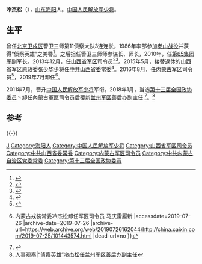 '''冷杰松'''（{{bd|1961年|1月|}}），[[山东|山东]][[海阳|海阳]]人。[[中国人民解放军少将|中国人民解放军少将]]。
{{Infobox officeholder
| 姓名        = 冷杰松
|军衔        = [[File:PLAMjGeneral_r.svg.png|50px]] [[中国人民解放军少将|陸軍少将]]
| 效忠        = {{CPC}}<br/>{{PRC}}
| 服务        = {{PLA}}
}}

== 生平 ==
曾任[[北京卫戍区|北京卫戍区]]警卫三师第11侦察大队3连连长，1986年率部参加[[老山战役|老山战役]]并获得“侦察英雄”之美譽<ref>{{cite news|title=对越反击战英雄冷杰松出任山西省军区司令|url=http://mil.sohu.com/20140214/n395018546.shtml|accessdate=2014-02-18|newspaper=搜狐网|archive-date=2014-02-22|archive-url=https://web.archive.org/web/20140222140956/http://mil.sohu.com/20140214/n395018546.shtml|dead-url=no}}</ref>。之后担任警卫三师师参谋长、师长，2010年，任[[第65集团军|第65集团军]]副军长。2013年12月，任[[山西省军区|山西省军区]]司令员<ref>{{cite news|title=山西省军区召开领导班子调整宣布命令大会 袁纯清讲话  黄建国宣布命令|url=http://renshi.people.com.cn/n/2013/1227/c139617-23954274.html|accessdate=2013-12-29|newspaper=人民网|archive-date=2013-12-30|archive-url=https://web.archive.org/web/20131230234507/http://renshi.people.com.cn/n/2013/1227/c139617-23954274.html|dead-url=no}}</ref><ref>{{cite news|title=山西省军区领导调整 冷杰松任山西省军区司令员|url=http://mil.sohu.com/20131227/n392501348.shtml|accessdate=2013-12-29|newspaper=搜狐网|archive-date=2013-12-30|archive-url=https://web.archive.org/web/20131230144654/http://mil.sohu.com/20131227/n392501348.shtml|dead-url=no}}</ref>。2015年5月，接替退休的山西省军区原政委[[张少华_(少将)|张少华]]少将任[[中共山西省委|中共山西省委]]常委<ref>{{cite web|url=http://renshi.people.com.cn/n/2015/0520/c139617-27030790.html|title=冷杰松任山西省委常委|publisher=人民网|accessdate=2015-05-20|archive-date=2015-05-22|archive-url=https://web.archive.org/web/20150522081241/http://renshi.people.com.cn/n/2015/0520/c139617-27030790.html|dead-url=no}}</ref>。2016年8月，任[[内蒙古军区|内蒙古军区]]司令员<ref>{{cite web|accessdate=2016-08-29|url=http://www.thepaper.cn/newsDetail_forward_1521426|title=山西省军区原司令员冷杰松调任内蒙古军区司令员|publisher=澎湃新闻|archive-date=2016-09-11|archive-url=https://web.archive.org/web/20160911133155/http://www.thepaper.cn/newsDetail_forward_1521426|dead-url=no}}</ref>，2019年7月卸任<ref>{{Cite web |url=http://china.caixin.com/2019-07-25/101443574.html |title=人事观察{{!}}内蒙古戎装常委冷杰松卸任军区司令员 马庆雷履新 |accessdate=2019-07-26 |archive-date=2019-07-26 |archive-url=https://web.archive.org/web/20190726162044/http://china.caixin.com/2019-07-25/101443574.html |dead-url=no }}</ref>。

2011年7月，晋升[[中国人民解放军少将|中国人民解放军少将]]军衔。2018年1月，当选[[中国人民政治协商会议第十三届全国委员会委员名单|第十三届全国政协委员]]丶卸任內蒙古軍區司令员后覆新[[兰州军区|兰州军区]]善后办副主任 <ref>{{Cite web|url=http://sports.163.com/18/0126/06/D92BRKK400051C89.html|title=中国人民政治协商会议第十三届全国委员会委员名单|accessdate=2018-01-26|last=|work=网易|archive-url=https://web.archive.org/web/20180127143232/http://sports.163.com/18/0126/06/D92BRKK400051C89.html|archive-date=2018-01-27|dead-url=yes}}</ref>。<ref>
[https://china.caixin.com/m/2019-09-28/101443574.html 人事观察|“侦察英雄”冷杰松任兰州军区善后办副主任] </ref>

==参考==
{{reflist}}

{{-}}
{{start box}}
{{s-mil|pla}}
{{s-before|[[车华松|车华松]]}}
{{s-title|[[中国人民解放军|中国人民解放军]][[内蒙古军区|内蒙古军区]]司令员|2016年8月-2019年7月}}
{{s-after|[[馬慶雷|馬慶雷]]}}
{{s-before|[[刘云海|刘云海]]}}
{{s-title|[[中国人民解放军|中国人民解放军]][[山西省军区|山西省军区]]司令员|2013年12月-2016年8月}}
{{s-after|[[邹小平|邹小平]]}}
{{end box}}

[[Category:冷姓|J]]
[[Category:海阳人|Category:海阳人]]
[[Category:中国人民解放军少将|Category:中国人民解放军少将]]
[[Category:山西省军区司令员|Category:山西省军区司令员]]
[[Category:中共山西省委常委|Category:中共山西省委常委]]
[[Category:内蒙古军区司令员|Category:内蒙古军区司令员]]
[[Category:中共内蒙古自治区党委常委|Category:中共内蒙古自治区党委常委]]
[[Category:第十三届全国政协委员|Category:第十三届全国政协委员]]